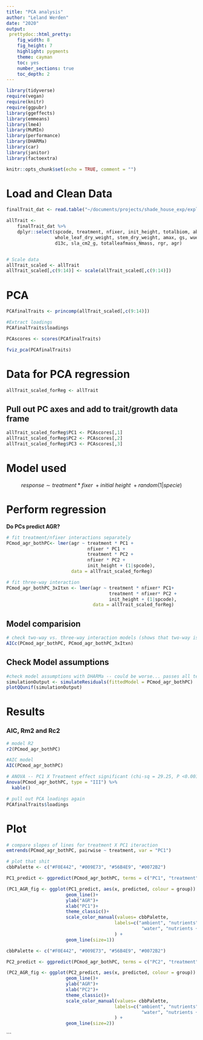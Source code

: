 ```yaml
---
title: "PCA analysis"
author: "Leland Werden"
date: "2020"
output: 
 prettydoc::html_pretty:
    fig_width: 8
    fig_height: 7 
    highlight: pygments
    theme: cayman   
    toc: yes
    number_sections: true
    toc_depth: 2
---
```


```r
library(tidyverse)
require(vegan)
require(knitr)
require(ggpubr)
library(ggeffects)
library(emmeans)
library(lme4)
library(MuMIn)
library(performance)
library(DHARMa)
library(car)
library(janitor)
library(factoextra)
```

```r
knitr::opts_chunk$set(echo = TRUE, comment = "")
```

# Load and Clean Data

```r
finalTrait_dat <- read.table("~/documents/projects/shade_house_exp/exploratory_figures_and_models/data/data_rda_leland.csv", header=TRUE, sep=",", strip.white=TRUE)
```

```r

allTrait <-  
    finalTrait_dat %>%
    dplyr::select(spcode, treatment, nfixer, init_height, totalbiom, above_biom,
                  whole_leaf_dry_weight, stem_dry_weight, amax, gs, wue, 
                  d13c, sla_cm2_g, totalleafmass_Nmass, rgr, agr)


# Scale data
allTrait_scaled <- allTrait
allTrait_scaled[,c(9:14)] <- scale(allTrait_scaled[,c(9:14)])
```



# PCA 

```r
PCAfinalTraits <- princomp(allTrait_scaled[,c(9:14)])
```

```r
#Extract loadings
PCAfinalTraits$loadings 
```

```r
PCAscores <- scores(PCAfinalTraits)
```

```r

fviz_pca(PCAfinalTraits)
```


# Data for PCA regression 
```r
allTrait_scaled_forReg <- allTrait
```

## Pull out PC axes and add to trait/growth data frame
```r
allTrait_scaled_forReg$PC1 <- PCAscores[,1]
allTrait_scaled_forReg$PC2 <- PCAscores[,2]
allTrait_scaled_forReg$PC3 <- PCAscores[,3]
```

# Model used 

$$response\sim treatment*fixer\ + initial\ height\ + random(1|specie)$$

# Perform regression 

__Do PCs predict AGR?__
```r
 
# fit treatment/nfixer interactions separately
PCmod_agr_bothPC<- lmer(agr ~ treatment * PC1 +
                              nfixer * PC1 +
                              treatment * PC2 +
                              nfixer * PC2 +
                              init_height + (1|spcode), 
                        data = allTrait_scaled_forReg)

```

```r
# fit three-way interaction
PCmod_agr_bothPC_3xItxn <- lmer(agr ~ treatment * nfixer* PC1+
                                      treatment * nfixer* PC2 +
                                      init_height + (1|spcode),
                                data = allTrait_scaled_forReg)
```

## Model comparision 
```r
# check two-way vs. three-way interaction models (shows that two-way is way better, more negative AICc -- include in methods)
AICc(PCmod_agr_bothPC, PCmod_agr_bothPC_3xItxn)
```

## Check Model assumptions 

```r
#check model assumptions with DHARMa -- could be worse... passes all tests so just go with it. 
simulationOutput <- simulateResiduals(fittedModel = PCmod_agr_bothPC)
plotQQunif(simulationOutput) 
```

# Results

### AIC, Rm2 and Rc2

```r

# model R2
r2(PCmod_agr_bothPC)

#AIC model
AIC(PCmod_agr_bothPC)

```




```r
# ANOVA -- PC1 X Treatment effect significant (chi-sq = 29.25, P <0.001) 
Anova(PCmod_agr_bothPC, type = "III") %>% 
  kable()
```


```r
# pull out PCA loadings again
PCAfinalTraits$loadings
```
# Plot

```r
# compare slopes of lines for treatment X PC1 iteraction
emtrends(PCmod_agr_bothPC, pairwise ~ treatment, var = "PC1")

```



```r
# plot that shit
cbbPalette <- c("#F0E442", "#009E73", "#56B4E9", "#0072B2")

PC1_predict <- ggpredict(PCmod_agr_bothPC, terms = c("PC1", "treatment"))

(PC1_AGR_fig <- ggplot(PC1_predict, aes(x, predicted, colour = group)) + 
                      geom_line()+
                      ylab("AGR")+
                      xlab("PC1")+ 
                      theme_classic()+
                      scale_color_manual(values= cbbPalette,
                                        labels=c("ambient", "nutrients", 
                                                  "water", "nutrients + water")
                                        ) +
                      geom_line(size=1))


```

```r
cbbPalette <- c("#F0E442", "#009E73", "#56B4E9", "#0072B2")

PC2_predict <- ggpredict(PCmod_agr_bothPC, terms = c("PC2", "treatment"))

(PC2_AGR_fig <- ggplot(PC2_predict, aes(x, predicted, colour = group)) + 
                      geom_line()+
                      ylab("AGR")+
                      xlab("PC2")+ 
                      theme_classic()+
                      scale_color_manual(values= cbbPalette,
                                        labels=c("ambient", "nutrients", 
                                                  "water", "nutrients + water")
                                        ) +
                      geom_line(size=2))


```
```

